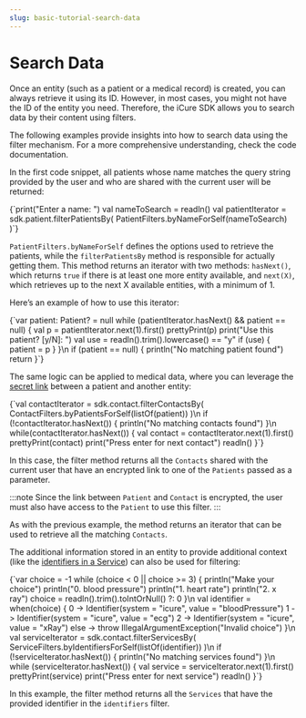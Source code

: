 ```yaml
---
slug: basic-tutorial-search-data
---
```



# Search Data

Once an entity (such as a patient or a medical record) is created, you can always retrieve it using its ID.
However, in most cases, you might not have the ID of the entity you need. Therefore, the iCure SDK allows you to search
data by their content using filters.

The following examples provide insights into how to search data using the filter mechanism. For a more comprehensive
understanding, check the code documentation.

In the first code snippet, all patients whose name matches the query string provided by the user and who are shared
with the current user will be returned:

<SdkCode>
   <Kotlin>
{`print("Enter a name: ")
val nameToSearch = readln()
val patientIterator = sdk.patient.filterPatientsBy(
	PatientFilters.byNameForSelf(nameToSearch)
)`}
   </Kotlin>
</SdkCode>

`PatientFilters.byNameForSelf` defines the options used to retrieve the patients, while the `filterPatientsBy` method
is responsible for actually getting them. This method returns an iterator with two methods: `hasNext()`, which returns
`true` if there is at least one more entity available, and `next(X)`, which retrieves up to the next X available
entities, with a minimum of 1.

Here’s an example of how to use this iterator:

<SdkCode>
   <Kotlin>
{`var patient: Patient? = null
while (patientIterator.hasNext() && patient == null) {
	val p = patientIterator.next(1).first()
	prettyPrint(p)
	print("Use this patient? [y/N]: ")
	val use = readln().trim().lowercase() == "y"
	if (use) {
		patient = p
	}
}\n
if (patient == null) {
	println("No matching patient found")
	return
}`}
   </Kotlin>
</SdkCode>

The same logic can be applied to medical data, where you can leverage the
[secret link](/nsdk/tutorial/basic/modules/basic-tutorial-create-medical-data#initiating-a-medical-examination) between
a patient and another entity:

<SdkCode>
   <Kotlin>
{`val contactIterator = sdk.contact.filterContactsBy(
	ContactFilters.byPatientsForSelf(listOf(patient))
)\n
if (!contactIterator.hasNext()) {
	println("No matching contacts found")
}\n
while(contactIterator.hasNext()) {
	val contact = contactIterator.next(1).first()
	prettyPrint(contact)
	print("Press enter for next contact")
	readln()
}`}
   </Kotlin>
</SdkCode>

In this case, the filter method returns all the `Contacts` shared with the current user that have an encrypted link to
one of the `Patients` passed as a parameter.

:::note
Since the link between `Patient` and `Contact` is encrypted, the user must also have access to the `Patient` to use this filter.
:::

As with the previous example, the method returns an iterator that can be used to retrieve all the matching `Contacts`.

The additional information stored in an entity to provide additional context (like the
[identifiers in a Service](/nsdk/tutorial/basic/modules/basic-tutorial-create-medical-data#creating-scalar-medical-data-blood-pressure))
can also be used for filtering:

<SdkCode>
   <Kotlin>
{`var choice = -1
while (choice < 0 || choice >= 3) {
	println("Make your choice")
	println("0. blood pressure")
	println("1. heart rate")
	println("2. x ray")
	choice = readln().trim().toIntOrNull() ?: 0
}\n
val identifier = when(choice) {
	0 -> Identifier(system = "icure", value = "bloodPressure")
	1 -> Identifier(system = "icure", value = "ecg")
	2 -> Identifier(system = "icure", value = "xRay")
	else -> throw IllegalArgumentException("Invalid choice")
}\n
val serviceIterator = sdk.contact.filterServicesBy(
	ServiceFilters.byIdentifiersForSelf(listOf(identifier))
)\n
if (!serviceIterator.hasNext()) {
	println("No matching services found")
}\n
while (serviceIterator.hasNext()) {
	val service = serviceIterator.next(1).first()
	prettyPrint(service)
	print("Press enter for next service")
	readln()
}`}
   </Kotlin>
</SdkCode>

In this example, the filter method returns all the `Services` that have the provided identifier in the `identifiers` filter.
